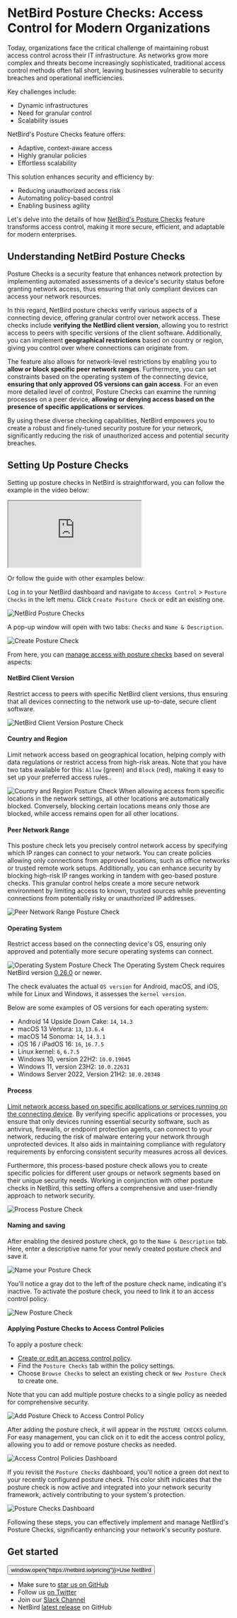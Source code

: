 # NetBird Posture Checks: Access Control for Modern Organizations

Today, organizations face the critical challenge of maintaining robust access control across their IT infrastructure. As networks grow more complex and threats become increasingly sophisticated, traditional access control methods often fall short, leaving businesses vulnerable to security breaches and operational inefficiencies.

Key challenges include:

* Dynamic infrastructures
* Need for granular control
* Scalability issues

NetBird's Posture Checks feature offers:

* Adaptive, context-aware access
* Highly granular policies
* Effortless scalability

This solution enhances security and efficiency by:

* Reducing unauthorized access risk
* Automating policy-based control
* Enabling business agility

Let's delve into the details of how [NetBird's Posture Checks](https://docs.netbird.io/how-to/manage-posture-checks) feature transforms access control, making it more secure, efficient, and adaptable for modern enterprises.

## Understanding NetBird Posture Checks

Posture Checks is a security feature that enhances network protection by implementing automated assessments of a device's security status before granting network access, thus ensuring that only compliant devices can access your network resources.

In this regard, NetBird posture checks verify various aspects of a connecting device, offering granular control over network access. These checks include **verifying the NetBird client version**, allowing you to restrict access to peers with specific versions of the client software. Additionally, you can implement **geographical restrictions** based on country or region, giving you control over where connections can originate from.

The feature also allows for network-level restrictions by enabling you to **allow or block specific peer network ranges**. Furthermore, you can set constraints based on the operating system of the connecting device, **ensuring that only approved OS versions can gain access**. For an even more detailed level of control, Posture Checks can examine the running processes on a peer device, **allowing or denying access based on the presence of specific applications or services**.

By using these diverse checking capabilities, NetBird empowers you to create a robust and finely-tuned security posture for your network, significantly reducing the risk of unauthorized access and potential security breaches.

## Setting Up Posture Checks

Setting up posture checks in NetBird is straightforward, you can follow the example in the video below:
<div className="videowrapperadjusted" >
    <iframe  src="https://www.youtube.com/embed/-KlJUBuZrpo" allow="fullscreen;"></iframe>
</div>

Or follow the guide with other examples below:

Log in to your NetBird dashboard and navigate to `Access Control` > `Posture Checks` in the left menu. Click `Create Posture Check` or edit an existing one.

![NetBird Posture Checks](/docs-static/img/how-to-guides/posture-checks/posture-checks-01.png)

A pop-up window will open with two tabs: `Checks` and `Name & Description`.

![Create Posture Check](/docs-static/img/how-to-guides/posture-checks/posture-checks-02.png)

From here, you can [manage access with posture checks](https://docs.netbird.io/how-to/manage-posture-checks) based on several aspects:

#### NetBird Client Version
Restrict access to peers with specific NetBird client versions, thus ensuring that all devices connecting to the network use up-to-date, secure client software.

![NetBird Client Version Posture Check](/docs-static/img/how-to-guides/posture-checks/posture-checks-03.png)

#### Country and Region
Limit network access based on geographical location, helping comply with data regulations or restrict access from high-risk areas. Note that you have two tabs available for this: `Allow` (green) and `Block` (red), making it easy to set up your preferred access rules..

![Country and Region Posture Check](/docs-static/img/how-to-guides/posture-checks/posture-checks-04.png)
<Note>
    When allowing access from specific locations in the network settings, all other locations are automatically blocked. Conversely, blocking certain locations means only those are blocked, while access remains open for all other locations.
</Note>
#### Peer Network Range
This posture check lets you precisely control network access by specifying which IP ranges can connect to your network. You can create policies allowing only connections from approved locations, such as office networks or trusted remote work setups. Additionally, you can enhance security by blocking high-risk IP ranges working in tandem with geo-based posture checks. This granular control helps create a more secure network environment by limiting access to known, trusted sources while preventing connections from potentially risky or unauthorized IP addresses.

![Peer Network Range Posture Check](/docs-static/img/how-to-guides/posture-checks/posture-checks-05.png)

#### Operating System
Restrict access based on the connecting device's OS, ensuring only approved and potentially more secure operating systems can connect.

![Operating System Posture Check](/docs-static/img/how-to-guides/posture-checks/posture-checks-06.png)
<Note>
    The Operating System Check requires NetBird version [0.26.0](https://github.com/netbirdio/netbird/releases) or newer.
</Note>

The check evaluates the actual `OS version` for Android, macOS, and iOS, while for Linux and Windows, it assesses the `kernel version`.

Below are some examples of OS versions for each operating system:

* Android 14 Upside Down Cake: `14`, `14.3`
* macOS 13	Ventura: `13`, `13.6.4`
* macOS 14 Sonoma: `14`, `14.3.1`
* iOS 16 / iPadOS 16: `16`, `16.7.5`
* Linux kernel: `6`, `6.7.5`
* Windows 10, version 22H2: `10.0.19045`
* Windows 11, version 23H2: `10.0.22631`
* Windows Server 2022, Version 21H2: `10.0.20348`

#### Process
[Limit network access based on specific applications or services running on the connecting device](https://netbird.io/knowledge-hub/limit-network-access-based-on-running-processes). By verifying specific applications or processes, you ensure that only devices running essential security software, such as antivirus, firewalls, or endpoint protection agents, can connect to your network, reducing the risk of malware entering your network through unprotected devices. It also aids in maintaining compliance with regulatory requirements by enforcing consistent security measures across all devices.

Furthermore, this process-based posture check allows you to create specific policies for different user groups or network segments based on their unique security needs. Working in conjunction with other posture checks in NetBird, this setting offers a comprehensive and user-friendly approach to network security.

![Process Posture Check](/docs-static/img/how-to-guides/posture-checks/posture-checks-07.png)

#### Naming and saving
After enabling the desired posture check, go to the `Name & Description` tab. Here, enter a descriptive name for your newly created posture check and save it.

![Name your Posture Check](/docs-static/img/how-to-guides/posture-checks/posture-checks-08.png)

You'll notice a gray dot to the left of the posture check name, indicating it's inactive. To activate the posture check, you need to link it to an access control policy. 

![New Posture Check](/docs-static/img/how-to-guides/posture-checks/posture-checks-09.png)

#### Applying Posture Checks to Access Control Policies

To apply a posture check:

* [Create or edit an access control policy](https://docs.netbird.io/how-to/manage-network-access).
* Find the `Posture Checks` tab within the policy settings.
* Choose `Browse Checks` to select an existing check or `New Posture Check` to create one.

Note that you can add multiple posture checks to a single policy as needed for comprehensive security.

![Add Posture Check to Access Control Policy](/docs-static/img/how-to-guides/posture-checks/posture-checks-10.png)

After adding the posture check, it will appear in the `POSTURE CHECKS` column. For easy management, you can click on it to edit the access control policy, allowing you to add or remove posture checks as needed.

![Access Control Policies Dashboard](/docs-static/img/how-to-guides/posture-checks/posture-checks-11.png)

If you revisit the `Posture Checks` dashboard, you'll notice a green dot next to your recently configured posture check. This color shift indicates that the posture check is now active and integrated into your network security framework, actively contributing to your system's protection.

![Posture Checks Dashboard](/docs-static/img/how-to-guides/posture-checks/posture-checks-12.png)

Following these steps, you can effectively implement and manage NetBird's Posture Checks, significantly enhancing your network's security posture.

## Get started
<p float="center" >
    <Button name="button" className="button-5" onClick={() => window.open("https://netbird.io/pricing")}>Use NetBird</Button>
</p>

- Make sure to [star us on GitHub](https://github.com/netbirdio/netbird)
- Follow us [on Twitter](https://twitter.com/netbird)
- Join our [Slack Channel](https://join.slack.com/t/netbirdio/shared_invite/zt-2p5zwhm4g-8fHollzrQa5y4PZF5AEpvQ)
- NetBird [latest release](https://github.com/netbirdio/netbird/releases) on GitHub